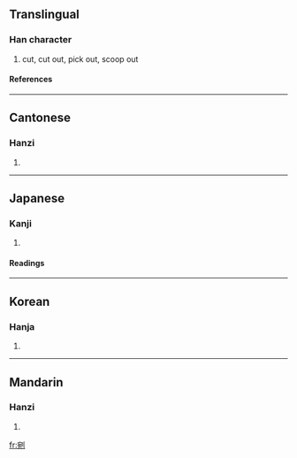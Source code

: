 ==Translingual==
===Han character===
{{Han char|rn=18|rad=刀|as=08|sn=10|four=3220<sub>0</sub>|canj=十山中弓 (JULN)}}
# cut, cut out, pick out, scoop out
====References====
{{Han ref|kx=0141.160|dkj=02044|dj=0321.020|hdz=10346.020|uh=525C|ud=21084|bh=ADE6|bd=44518}}
----
==Cantonese==
===Hanzi===
{{yue-hanzi|jyut=|y=wun1}}
# {{defn|Cantonese}}
----
==Japanese==
===Kanji===
{{ja-kanji|grade=|rs=刀08}}
# {{defn|Japanese}}
====Readings====
{{ja-readings|on=[[わん]] (wan)|kun=[[けずる]] (kezuru), [[えぐる]] (eguru)}}
----
==Korean==
===Hanja===
{{ko-hanja|hangeul=완|rv=wan|mr=wan}}
# {{defn|Korean}}
----
==Mandarin==
===Hanzi===
{{cmn-hanzi|pin=[[wān]] (wan1)|wg=wan<sup>1</sup>}}
# {{defn|Mandarin}}

[[fr:剜]]